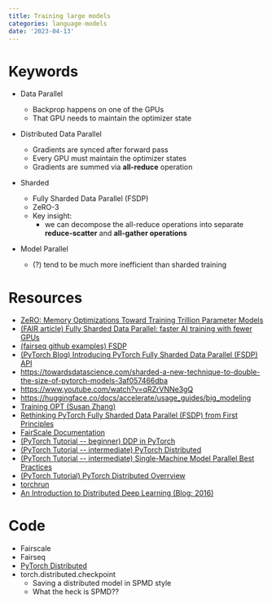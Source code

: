 ```yaml
---
title: Training large models
categories: language-models
date: '2023-04-13'
---
```


# Keywords
- Data Parallel
  - Backprop happens on one of the GPUs
  - That GPU needs to maintain the optimizer state
- Distributed Data Parallel
  - Gradients are synced after forward pass
  - Every GPU must maintain the optimizer states
  - Gradients are summed via **all-reduce** operation
- Sharded
  - Fully Sharded Data Parallel (FSDP)
  - ZeRO-3
  - Key insight:
    - we can decompose the all-reduce operations into separate **reduce-scatter** and **all-gather operations**
    
- Model Parallel
  - (?) tend to be much more inefficient than sharded training
  

# Resources
- [ZeRO: Memory Optimizations Toward Training Trillion Parameter Models](https://arxiv.org/abs/1910.02054)
- [(FAIR article) Fully Sharded Data Parallel: faster AI training with fewer GPUs](https://engineering.fb.com/2021/07/15/open-source/fsdp/)
- [(fairseq github examples) FSDP]( https://github.com/facebookresearch/fairseq/tree/main/examples/fully_sharded_data_parallel)
- [(PyTorch Blog) Introducing PyTorch Fully Sharded Data Parallel (FSDP) API]( https://pytorch.org/blog/introducing-pytorch-fully-sharded-data-parallel-api/)
- https://towardsdatascience.com/sharded-a-new-technique-to-double-the-size-of-pytorch-models-3af057466dba 
- https://www.youtube.com/watch?v=qRZrVNNe3gQ
- https://huggingface.co/docs/accelerate/usage_guides/big_modeling
- [Training OPT (Susan Zhang)](https://www.youtube.com/watch?v=p9IxoSkvZ-M)
- [Rethinking PyTorch Fully Sharded Data Parallel (FSDP) from First Principles]( https://dev-discuss.pytorch.org/t/rethinking-pytorch-fully-sharded-data-parallel-fsdp-from-first-principles/1019)
- [FairScale Documentation](https://fairscale.readthedocs.io/en/latest/what_is_fairscale.html)
- [(PyTorch Tutorial -- beginner) DDP in PyTorch](https://pytorch.org/tutorials/beginner/ddp_series_intro.html)
- [(PyTorch Tutorial -- intermediate) PyTorch Distributed](https://pytorch.org/tutorials/intermediate/dist_tuto.html)
- [(PyTorch Tutorial -- intermediate) Single-Machine Model Parallel Best Practices](https://pytorch.org/tutorials/intermediate/model_parallel_tutorial.html)
- [(PyTorch Tutorial) PyTorch Distributed Overrview](https://pytorch.org/tutorials/beginner/dist_overview.html)
- [torchrun](https://pytorch.org/docs/stable/elastic/run.html)
- [An Introduction to Distributed Deep Learning (Blog; 2016)](https://sebarnold.net/dist_blog/)

# Code
- Fairscale
- Fairseq
- [PyTorch Distributed](https://pytorch.org/docs/stable/distributed.html)
- torch.distributed.checkpoint
  - Saving a distributed model in SPMD style
  - What the heck is SPMD??
